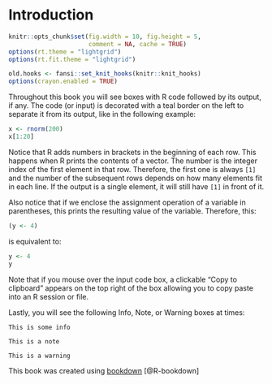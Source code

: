 # Introduction

```r
knitr::opts_chunk$set(fig.width = 10, fig.height = 5,
                      comment = NA, cache = TRUE) 
options(rt.theme = "lightgrid")
options(rt.fit.theme = "lightgrid")
```

```r
old.hooks <- fansi::set_knit_hooks(knitr::knit_hooks)
options(crayon.enabled = TRUE)
```

Throughout this book you will see boxes with R code followed by its output, if any. The code (or input) is decorated with a teal border on the left to separate it from its output, like in the following example:

```r
x <- rnorm(200)
x[1:20]
```

Notice that R adds numbers in brackets in the beginning of each row. This happens when R prints the contents of a vector. The number is the integer index of the first element in that row. Therefore, the first one is always `[1]` and the number of the subsequent rows depends on how many elements fit in each line. If the output is a single element, it will still have `[1]` in front of it.  

Also notice that if we enclose the assignment operation of a variable in parentheses, this prints the resulting value of the variable. Therefore, this:

```r
(y <- 4)
```

is equivalent to:

```r
y <- 4
y
```

Note that if you mouse over the input code box, a clickable "Copy to clipboard" appears on the top right of the box allowing you to copy paste into an R session or file.

Lastly, you will see the following Info, Note, or Warning boxes at times:

```block
This is some info
```

```block
This is a note
```

```block
This is a warning
```

This book was created using [bookdown](https://CRAN.R-project.org/package=bookdown) [@R-bookdown]
<br/>  